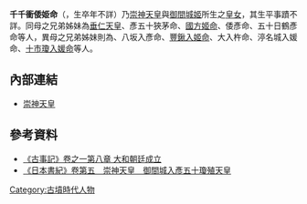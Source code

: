 '''千千衝倭姫命'''（{{lang|ja|ちちつくやまとひめのみこと}}，生卒年不詳）乃[[崇神天皇|崇神天皇]]與[[御間城姬|御間城姬]]所生之[[皇女|皇女]]，其生平事蹟不詳。同母之兄弟姊妹為[[垂仁天皇|垂仁天皇]]、彥五十狹茅命、[[國方姬命|國方姬命]]、倭彥命、五十日鶴彥命等人，異母之兄弟姊妹則為{{link-ja|豐城入彥命|豊城入彦命}}、八坂入彥命、[[豐鍬入姬命|豐鍬入姬命]]、大入杵命、渟名城入媛命、[[十市瓊入媛命|十市瓊入媛命]]等人。

== 內部連結 ==
* [[崇神天皇|崇神天皇]]

== 參考資料 ==
* [https://web.archive.org/web/20080430162931/http://applepig.idv.tw/kuon/furu/text/kojiki/09_2.htm  《古事記》卷之一第八章  大和朝廷成立]
* [https://web.archive.org/web/20080615030943/http://applepig.idv.tw/kuon/furu/text/syoki/syoki05.htm 《日本書紀》卷第五　崇神天皇　御間城入彥五十瓊殖天皇]

[[Category:古墳時代人物|Category:古墳時代人物]]